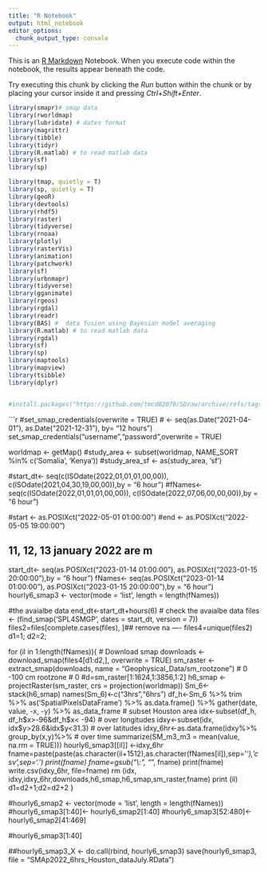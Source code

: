 ---
title: "R Notebook"
output: html_notebook
editor_options: 
  chunk_output_type: console
---

This is an [R Markdown](http://rmarkdown.rstudio.com) Notebook. When you execute code within the notebook, the results appear beneath the code. 

Try executing this chunk by clicking the *Run* button within the chunk or by placing your cursor inside it and pressing *Ctrl+Shift+Enter*. 

```{r 01 loading packages}
library(smapr)# smap data
library(rworldmap)
library(lubridate) # dates format
library(magrittr)
library(tibble)
library(tidyr)
library(R.matlab) # to read matlab data
library(sf)
library(sp)

library(tmap, quietly = T)
library(sp, quietly = T)
library(geoR)
library(devtools)
library(rhdf5)
library(raster)
library(tidyverse)
library(rnoaa)
library(plotly)
library(rasterVis)
library(animation)
library(patchwork)
library(sf) 
library(urbnmapr)
library(tidyverse) 
library(gganimate)
library(rgeos)
library(rgdal)
library(readr)
library(BAS) #  data fusion using Bayesian model averaging
library(R.matlab) # to read matlab data
library(rgdal)
library(sf)
library(sp)
library(maptools)
library(mapview)
library(tsibble)
library(dplyr)


#install.packages("https://github.com/tmcd82070/SDraw/archive/refs/tags/v2.1.13.tar.gz", repo=NULL, type="source")
```
 
 
 
```{r 01 Download SMAP data and extract the study area}
#set_smap_credentials(overwrite = TRUE)
# <- seq(as.Date("2021-04-01"), as.Date("2021-12-31"), by= "12 hours")
set_smap_credentials("username","password",overwrite = TRUE)

worldmap <- getMap()
#study_area <- subset(worldmap, NAME_SORT %in% c('Somalia', 'Kenya'))
#study_area_sf <- as(study_area, 'sf')


#start_dt<- seq(c(ISOdate(2022,01,01,01,00,00)), c(ISOdate(2021,04,30,19,00,00)),by = "6 hour")
#fNames<- seq(c(ISOdate(2022,01,01,01,00,00)), c(ISOdate(2022,07,06,00,00,00)),by = "6 hour")
 
#start <- as.POSIXct("2022-05-01 01:00:00")
#end <- as.POSIXct("2022-05-05 19:00:00")


## 11, 12, 13  january 2022 are m
start_dt<- seq(as.POSIXct("2023-01-14 01:00:00"), as.POSIXct("2023-01-15 20:00:00"),by = "6 hour")
fNames<- seq(as.POSIXct("2023-01-14 01:00:00"), as.POSIXct("2023-01-15 20:00:00"),by = "6 hour")
hourly6_smap3 <- vector(mode = 'list', length = length(fNames))

#the avaialbe data
end_dt<-start_dt+hours(6)
# check the avaialbe data
files <- (find_smap('SPL4SMGP', dates = start_dt, version = 7))
files2=files[complete.cases(files), ]## remove na ----
files4=unique(files2) 
d1=1; d2=2;

for (il in 1:length(fNames)){
  # Download smap
downloads <- download_smap(files4[d1:d2,], overwrite = TRUE)
sm_raster <- extract_smap(downloads, name = "Geophysical_Data/sm_rootzone")  # 0 -100 cm rootzone # 0
  #d=sm_raster[1:1624,1:3856,1:2]
  h6_smap <- projectRaster(sm_raster, crs = projection(worldmap))
  Sm_6<-stack(h6_smap)
  names(Sm_6)<-c("3hrs","6hrs")
  df_h<-Sm_6 %>%
      trim %>%
      as('SpatialPixelsDataFrame') %>%
      as.data.frame() %>%
      gather(date, value, -x, -y) %>%
      as_data_frame
# subset Houston area
  idx<-subset(df_h, df_h$x>-96&df_h$x< -94) # over longitudes
  idxy<-subset(idx, idx$y>28.6&idx$y<31.3)  # over latitudes
  idxy_6hr<-as.data.frame(idxy%>% group_by(x,y)%>%   # over time
    summarize(SM_m3_m3 = mean(value, na.rm = TRUE)))
 hourly6_smap3[[il]] <-idxy_6hr
 fname=paste(paste(as.character(il+1512),as.character(fNames[il]),sep='_'),'csv',sep='.')
 print(fname)
 fname=gsub("\\:", "_", fname)
 print(fname)
 write.csv(idxy_6hr, file=fname)
  rm (idx, idxy,idxy_6hr,downloads,h6_smap,h6_smap,sm_raster,fname)
print (il)
 d1=d2+1;d2=d2+2
}

#hourly6_smap2 <- vector(mode = 'list', length = length(fNames))
#hourly6_smap3[1:40]<- hourly6_smap2[1:40]
#hourly6_smap3[52:480]<- hourly6_smap2[41:469]

#hourly6_smap3[1:40]



##hourly6_smap3_X <- do.call(rbind, hourly6_smap3)
save(hourly6_smap3, file = "SMAp2022_6hrs_Houston_dataJuly.RData")
 
 
